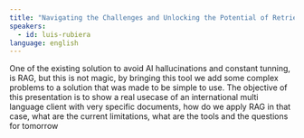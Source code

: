 ```yaml
---
title: "Navigating the Challenges and Unlocking the Potential of Retrieval-Augmented Generation (RAG)"
speakers:
  - id: luis-rubiera
language: english
---
```


One of the existing solution to avoid AI hallucinations and constant tunning, is RAG, but this is not magic, by bringing this tool we add some complex problems to a solution that was made to be simple to use.
The objective of this presentation is to show a real usecase of an international multi language client with very specific documents, how do we apply RAG in that case, 
what are the current limitations, what are the tools and the questions for tomorrow
